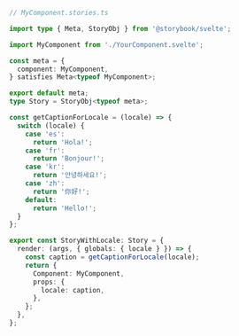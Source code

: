 ```ts
// MyComponent.stories.ts

import type { Meta, StoryObj } from '@storybook/svelte';

import MyComponent from './YourComponent.svelte';

const meta = {
  component: MyComponent,
} satisfies Meta<typeof MyComponent>;

export default meta;
type Story = StoryObj<typeof meta>;

const getCaptionForLocale = (locale) => {
  switch (locale) {
    case 'es':
      return 'Hola!';
    case 'fr':
      return 'Bonjour!';
    case 'kr':
      return '안녕하세요!';
    case 'zh':
      return '你好!';
    default:
      return 'Hello!';
  }
};

export const StoryWithLocale: Story = {
  render: (args, { globals: { locale } }) => {
    const caption = getCaptionForLocale(locale);
    return {
      Component: MyComponent,
      props: {
        locale: caption,
      },
    };
  },
};
```
